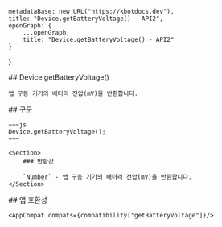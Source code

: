 
    metadataBase: new URL("https://kbotdocs.dev"),
    title: "Device.getBatteryVoltage() - API2",
    openGraph: {
        ...openGraph,
        title: "Device.getBatteryVoltage() - API2"
    }
}

<Section>
    ## Device.getBatteryVoltage()

    앱 구동 기기의 배터리 전압(mV)을 반환합니다.
</Section>
<Section>
    ## 구문

    ~~~js
    Device.getBatteryVoltage();
    ~~~

    <Section>
        ### 반환값

        `Number` - 앱 구동 기기의 배터리 전압(mV)을 반환합니다.
    </Section>
</Section>
<Section>
    ## 앱 호환성

    <AppCompat compats={compatibility["getBatteryVoltage"]}/>
</Section>